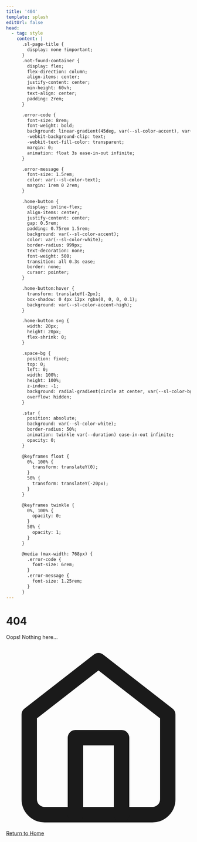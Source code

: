 ---
title: '404'
template: splash
editUrl: false
head:
  - tag: style
    content: |
      .sl-page-title {
        display: none !important;
      }
      .not-found-container {
        display: flex;
        flex-direction: column;
        align-items: center;
        justify-content: center;
        min-height: 60vh;
        text-align: center;
        padding: 2rem;
      }

      .error-code {
        font-size: 8rem;
        font-weight: bold;
        background: linear-gradient(45deg, var(--sl-color-accent), var(--sl-color-accent-high));
        -webkit-background-clip: text;
        -webkit-text-fill-color: transparent;
        margin: 0;
        animation: float 3s ease-in-out infinite;
      }

      .error-message {
        font-size: 1.5rem;
        color: var(--sl-color-text);
        margin: 1rem 0 2rem;
      }

      .home-button {
        display: inline-flex;
        align-items: center;
        justify-content: center;
        gap: 0.5rem;
        padding: 0.75rem 1.5rem;
        background: var(--sl-color-accent);
        color: var(--sl-color-white);
        border-radius: 999px;
        text-decoration: none;
        font-weight: 500;
        transition: all 0.3s ease;
        border: none;
        cursor: pointer;
      }

      .home-button:hover {
        transform: translateY(-2px);
        box-shadow: 0 4px 12px rgba(0, 0, 0, 0.1);
        background: var(--sl-color-accent-high);
      }

      .home-button svg {
        width: 20px;
        height: 20px;
        flex-shrink: 0;
      }

      .space-bg {
        position: fixed;
        top: 0;
        left: 0;
        width: 100%;
        height: 100%;
        z-index: -1;
        background: radial-gradient(circle at center, var(--sl-color-bg) 0%, var(--sl-color-bg-accent) 100%);
        overflow: hidden;
      }

      .star {
        position: absolute;
        background: var(--sl-color-white);
        border-radius: 50%;
        animation: twinkle var(--duration) ease-in-out infinite;
        opacity: 0;
      }

      @keyframes float {
        0%, 100% {
          transform: translateY(0);
        }
        50% {
          transform: translateY(-20px);
        }
      }

      @keyframes twinkle {
        0%, 100% {
          opacity: 0;
        }
        50% {
          opacity: 1;
        }
      }

      @media (max-width: 768px) {
        .error-code {
          font-size: 6rem;
        }
        .error-message {
          font-size: 1.25rem;
        }
      }
---

<div class="space-bg" id="space-bg"></div>

<div class="not-found-container">
  <h1 class="error-code">404</h1>
  <p class="error-message">Oops! Nothing here...</p>
  <a href="/en/" class="home-button">
    <svg xmlns="http://www.w3.org/2000/svg" viewBox="0 0 24 24" fill="none" stroke="currentColor" stroke-width="2" stroke-linecap="round" stroke-linejoin="round">
      <path d="M3 9l9-7 9 7v11a2 2 0 0 1-2 2H5a2 2 0 0 1-2-2z"></path>
      <polyline points="9 22 9 12 15 12 15 22"></polyline>
    </svg>
    <span>Return to Home</span>
  </a>
</div>

<script is:inline>
  {`
    // Create star background
    function createStars() {
      const spaceBg = document.getElementById('space-bg');
      const starCount = 50;

      for (let i = 0; i < starCount; i++) {
        const star = document.createElement('div');
        star.className = 'star';
        
        // Random position
        star.style.left = \`\${Math.random() * 100}%\`;
        star.style.top = \`\${Math.random() * 100}%\`;
        
        // Random size
        const size = Math.random() * 3;
        star.style.width = \`\${size}px\`;
        star.style.height = \`\${size}px\`;
        
        // Random animation duration
        star.style.setProperty('--duration', \`\${1 + Math.random() * 2}s\`);
        
        spaceBg.appendChild(star);
      }
    }

    // Create stars when the page loads
    document.addEventListener('DOMContentLoaded', createStars);
  `}
</script> 